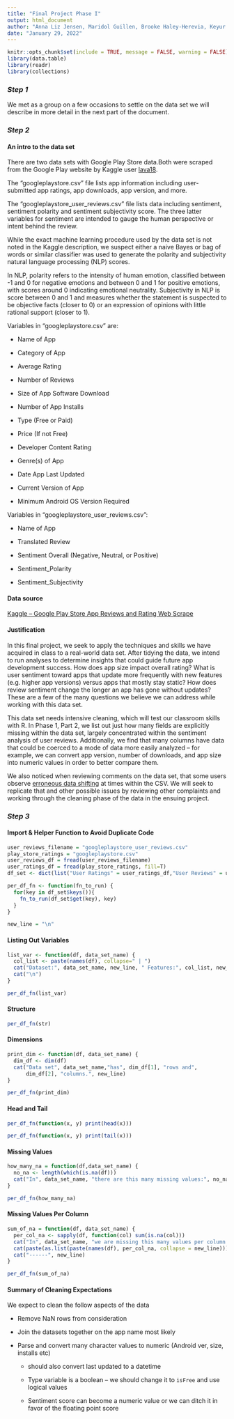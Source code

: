```yaml
---
title: "Final Project Phase I"
output: html_document
author: "Anna Liz Jensen, Maridol Guillen, Brooke Haley-Herevia, Keyur Joshi"
date: "January 29, 2022"
---
```


```r
knitr::opts_chunk$set(include = TRUE, message = FALSE, warning = FALSE)
library(data.table)
library(readr)
library(collections)
```

### *Step 1*

We met as a group on a few occasions to settle on the data set we will describe in more detail in the next part of the document.

### *Step 2*

#### An intro to the data set

There are two data sets with Google Play Store data.Both were scraped from the Google Play website by Kaggle user [lava18](https://www.kaggle.com/lava18).

The "googleplaystore.csv" file lists app information including user-submitted app ratings, app downloads, app version, and more.

The "googleplaystore_user_reviews.csv" file lists data including sentiment, sentiment polarity and sentiment subjectivity score. The three latter variables for sentiment are intended to gauge the human perspective or intent behind the review.

While the exact machine learning procedure used by the data set is not noted in the Kaggle description, we suspect either a naive Bayes or bag of words or similar classifier was used to generate the polarity and subjectivity natural language processing (NLP) scores.

In NLP, polarity refers to the intensity of human emotion, classified between -1 and 0 for negative emotions and between 0 and 1 for positive emotions, with scores around 0 indicating emotional neutrality. Subjectivity in NLP is score between 0 and 1 and measures whether the statement is suspected to be objective facts (closer to 0) or an expression of opinions with little rational support (closer to 1).

Variables in "googleplaystore.csv" are:

-   Name of App

-   Category of App

-   Average Rating

-   Number of Reviews

-   Size of App Software Download

-   Number of App Installs

-   Type (Free or Paid)

-   Price (If not Free)

-   Developer Content Rating

-   Genre(s) of App

-   Date App Last Updated

-   Current Version of App

-   Minimum Android OS Version Required

Variables in "googleplaystore_user_reviews.csv":

-   Name of App

-   Translated Review

-   Sentiment Overall (Negative, Neutral, or Positive)

-   Sentiment_Polarity

-   Sentiment_Subjectivity

#### Data source

[Kaggle -- Google Play Store App Reviews and Rating Web Scrape](https://www.kaggle.com/lava18/google-play-store-apps)

#### Justification

In this final project, we seek to apply the techniques and skills we have acquired in class to a real-world data set. After tidying the data, we intend to run analyses to determine insights that could guide future app development success. How does app size impact overall rating? What is user sentiment toward apps that update more frequently with new features (e.g. higher app versions) versus apps that mostly stay static? How does review sentiment change the longer an app has gone without updates? These are a few of the many questions we believe we can address while working with this data set.

This data set needs intensive cleaning, which will test our classroom skills with R. In Phase 1, Part 2, we list out just how many fields are explicitly missing within the data set, largely concentrated within the sentiment analysis of user reviews. Additionally, we find that many columns have data that could be coerced to a mode of data more easily analyzed -- for example, we can convert app version, number of downloads, and app size into numeric values in order to better compare them.

We also noticed when reviewing comments on the data set, that some users observe [erroneous data shifting](https://www.kaggle.com/lava18/google-play-store-apps/discussion/66015) at times within the CSV. We will seek to replicate that and other possible issues by reviewing other complaints and working through the cleaning phase of the data in the ensuing project.

### *Step 3*

#### Import & Helper Function to Avoid Duplicate Code

```r
user_reviews_filename = "googleplaystore_user_reviews.csv"
play_store_ratings = "googleplaystore.csv"
user_reviews_df = fread(user_reviews_filename)
user_ratings_df = fread(play_store_ratings, fill=T)
df_set <- dict(list("User Ratings" = user_ratings_df,"User Reviews" = user_reviews_df))

per_df_fn <- function(fn_to_run) {
  for(key in df_set$keys()){
    fn_to_run(df_set$get(key), key)
  }
}

new_line = "\n"
```

#### Listing Out Variables

```r
list_var <- function(df, data_set_name) {
  col_list <- paste(names(df), collapse=" | ")
  cat("Dataset:", data_set_name, new_line, " Features:", col_list, new_line)
  cat("\n")
}

per_df_fn(list_var)
```

#### Structure

```r
per_df_fn(str)
```

#### Dimensions

```r
print_dim <- function(df, data_set_name) {
  dim_df <- dim(df)
  cat("Data set", data_set_name,"has", dim_df[1], "rows and", 
      dim_df[2], "columns.", new_line)
}

per_df_fn(print_dim)
```

#### Head and Tail

```r

per_df_fn(function(x, y) print(head(x)))

per_df_fn(function(x, y) print(tail(x)))
```

#### Missing Values

```r
how_many_na = function(df,data_set_name) {
  no_na <- length(which(is.na(df)))
  cat("In", data_set_name, "there are this many missing values:", no_na, new_line)
}

per_df_fn(how_many_na)
```

#### Missing Values Per Column

```r
sum_of_na = function(df, data_set_name) {
  per_col_na <- sapply(df, function(col) sum(is.na(col)))
  cat("In", data_set_name, "we are missing this many values per column:\n")
  cat(paste(as.list(paste(names(df), per_col_na, collapse = new_line))), new_line)
  cat("------", new_line)
}

per_df_fn(sum_of_na)
```

#### Summary of Cleaning Expectations

We expect to clean the follow aspects of the data

-   Remove NaN rows from consideration

-   Join the datasets together on the app name most likely

-   Parse and convert many character values to numeric (Android ver, size, installs etc)

    -   should also convert last updated to a datetime

    -   Type variable is a boolean -- we should change it to `isFree` and use logical values

    -   Sentiment score can become a numeric value or we can ditch it in favor of the floating point score
